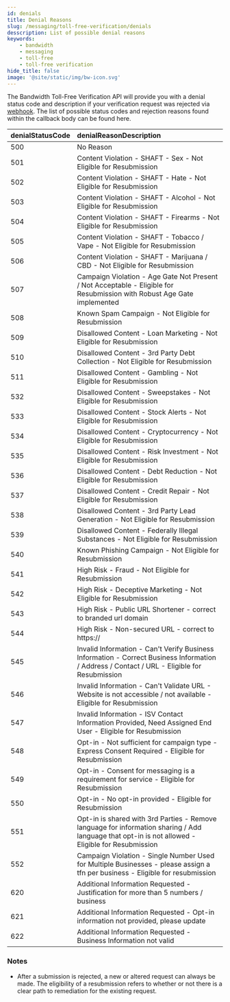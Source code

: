 ```yaml
---
id: denials
title: Denial Reasons
slug: /messaging/toll-free-verification/denials
desscription: List of possible denial reasons
keywords:
    - bandwidth
    - messaging
    - toll-free
    - toll-free verification
hide_title: false
image: '@site/static/img/bw-icon.svg'
---
```


The Bandwidth Toll-Free Verification API will provide you with a denial status code and description if your verification request was rejected via [webhook](./webhooks.mdx). The list of possible status codes and rejection reasons found within the callback body can be found here.

| denialStatusCode       | denialReasonDescription                                                                                                                           |
|:-----------------------|:--------------------------------------------------------------------------------------------------------------------------------------------------|
|500                     | No Reason                                                                                                                                         |
|501                     | Content Violation - SHAFT - Sex - Not Eligible for Resubmission                                                                                   |
|502                     | Content Violation - SHAFT - Hate - Not Eligible for Resubmission                                                                                  |
|503                     | Content Violation - SHAFT - Alcohol - Not Eligible for Resubmission                                                                               |
|504                     | Content Violation - SHAFT - Firearms - Not Eligible for Resubmission                                                                              |
|505                     | Content Violation - SHAFT - Tobacco / Vape - Not Eligible for Resubmission                                                                        |
|506                     | Content Violation - SHAFT - Marijuana / CBD - Not Eligible for Resubmission                                                                       |
|507                     | Campaign Violation - Age Gate Not Present / Not Acceptable - Eligible for Resubmission with Robust Age Gate implemented                           |
|508                     | Known Spam Campaign - Not Eligible for Resubmission                                                                                               |
|509                     | Disallowed Content - Loan Marketing - Not Eligible for Resubmission                                                                               |
|510                     | Disallowed Content - 3rd Party Debt Collection - Not Eligible for Resubmission                                                                    |
|511                     | Disallowed Content - Gambling - Not Eligible for Resubmission                                                                                     |
|532                     | Disallowed Content - Sweepstakes - Not Eligible for Resubmission                                                                                  |
|533                     | Disallowed Content - Stock Alerts - Not Eligible for Resubmission                                                                                 |
|534                     | Disallowed Content - Cryptocurrency - Not Eligible for Resubmission                                                                               |
|535                     | Disallowed Content - Risk Investment - Not Eligible for Resubmission                                                                              |
|536                     | Disallowed Content - Debt Reduction - Not Eligible for Resubmission                                                                               |
|537                     | Disallowed Content - Credit Repair - Not Eligible for Resubmission                                                                                |
|538                     | Disallowed Content - 3rd Party Lead Generation - Not Eligible for Resubmission                                                                    |
|539                     | Disallowed Content - Federally Illegal Substances - Not Eligible for Resubmission                                                                 |
|540                     | Known Phishing Campaign - Not Eligible for Resubmission                                                                                           |
|541                     | High Risk - Fraud - Not Eligible for Resubmission                                                                                                 |
|542                     | High Risk - Deceptive Marketing - Not Eligible for Resubmission                                                                                   |
|543                     | High Risk - Public URL Shortener - correct to branded url domain                                                                                  |
|544                     | High Risk - Non-secured URL - correct to https://                                                                                                 |
|545                     | Invalid Information - Can't Verify Business Information - Correct Business Information / Address / Contact / URL - Eligible for Resubmission      |
|546                     | Invalid Information - Can't Validate URL - Website is not accessible / not available - Eligible for Resubmission                                  |
|547                     | Invalid Information - ISV Contact Information Provided, Need Assigned End User - Eligible for Resubmission                                        |
|548                     | Opt-in - Not sufficient for campaign type - Express Consent Required - Eligible for Resubmission                                                  |
|549                     | Opt-in - Consent for messaging is a requirement for service - Eligible for Resubmission                                                           |
|550                     | Opt-in - No opt-in provided - Eligible for Resubmission                                                                                           |
|551                     | Opt-in is shared with 3rd Parties - Remove language for information sharing / Add language that opt-in is not allowed - Eligible for Resubmission |
|552                     | Campaign Violation - Single Number Used for Multiple Businesses - please assign a tfn per business - Eligible for resubmission                    |
|620                     | Additional Information Requested - Justification for more than 5 numbers / business                                                               |
|621                     | Additional Information Requested - Opt-in information not provided, please update                                                                 |
|622                     | Additional Information Requested - Business Information not valid                                                                                 |

### Notes
* After a submission is rejected, a new or altered request can always be made. The eligibility of a resubmission refers to whether or not there is a clear path to remediation for the existing request.
